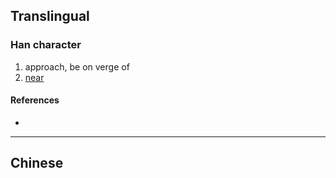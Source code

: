 {{character info/new}}
{{also|瀕}}
==Translingual==

===Han character===
{{Han char|rn=85|rad=水|as=13|sn=16|four=|canj=EYHO|ids=⿰氵频}}

# approach, be on verge of
# [[near]]

====References====
* {{Han ref|kx=0655.201|hdz=31754.160|uh=6FD2|ud=28626}}

----

==Chinese==
{{zh-see|瀕}}